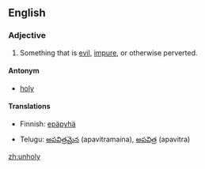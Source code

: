 ==English==

===Adjective===
#Something that is [[evil]], [[impure]], or otherwise perverted.

====Antonym====
*[[holy]]

====Translations====
{{top}}
*Finnish: [[epäpyhä]]
{{mid}}
*Telugu: [[అపవిత్రమైన]] (apavitramaina), [[అపవిత్ర]] (apavitra)
{{bottom}}

[[zh:unholy]]